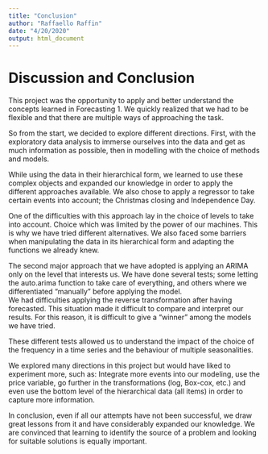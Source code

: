 ```yaml
---
title: "Conclusion"
author: "Raffaello Raffin"
date: "4/20/2020"
output: html_document
---
```



# Discussion and Conclusion

This project was the opportunity to apply and better understand the concepts learned in Forecasting 1. We quickly realized that we had to be flexible and that there are multiple ways of approaching the task.

So from the start, we decided to explore different directions. First, with the exploratory data analysis to immerse ourselves into the data and get as much information as possible, then in modelling with the choice of methods and models.

While using the data in their hierarchical form, we learned to use these complex objects and expanded our knowledge in order to apply the different approaches available. We also chose to apply a regressor to take certain events into account; the Christmas closing and Independence Day.

One of the difficulties with this approach lay in the choice of levels to take into account. Choice which was limited by the power of our machines. This is why we have tried different alternatives. We also faced some barriers when manipulating the data in its hierarchical form and adapting the functions we already knew.

The second major approach that we have adopted is applying an ARIMA only on the level that interests us. We have done several tests; some letting the auto.arima function to take care of everything, and others where we differentiated "manually" before applying the model.  
We had difficulties applying the reverse transformation after having forecasted. This situation made it difficult to compare and interpret our results. For this reason, it is difficult to give a "winner" among the models we have tried.

These different tests allowed us to understand the impact of the choice of the frequency in a time series and the behaviour of multiple seasonalities.

We explored many directions in this project but would have liked to experiment more, such as: 
Integrate more events into our modeling, use the price variable, go further in the transformations (log, Box-cox, etc.) and even use the bottom level of the hierarchical data (all items) in order to capture more information.

In conclusion, even if all our attempts have not been successful, we draw great lessons from it and have considerably expanded our knowledge. We are convinced that learning to identify the source of a problem and looking for suitable solutions is equally important.